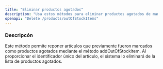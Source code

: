 ```yaml
---
title: "Eliminar productos agotados"
description: "Usa estos métodos para eliminar productos agotados de manera masiva"
openapi: "Delete /products/outOfStockItems"
---
```


### Descripcón

Este método permite reponer artículos que previamente fueron marcados como productos agotados mediante el método addOutOfStockItem. Al proporcionar el identificador único del artículo, el sistema lo eliminará de la lista de productos agotados.